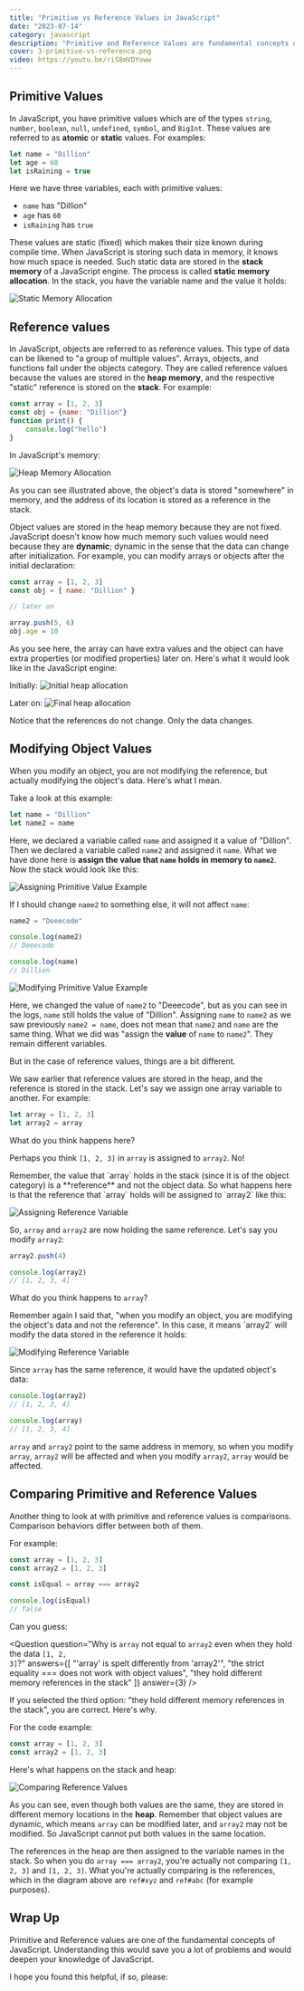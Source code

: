 ```yaml
---
title: "Primitive vs Reference Values in JavaScript"
date: "2023-07-14"
category: javascript
description: "Primitive and Reference Values are fundamental concepts of JavaScript. Here's what they mean with examples."
cover: 3-primitive-vs-reference.png
video: https://youtu.be/riS8mVDYoww
---
```


## Primitive Values

In JavaScript, you have primitive values which are of the types `string`, `number`, `boolean`, `null`, `undefined`, `symbol`, and `BigInt`. These values are referred to as **atomic** or **static** values. For examples:

```js
let name = "Dillion"
let age = 60
let isRaining = true
```

Here we have three variables, each with primitive values:

- `name` has "Dillion"
- `age` has `60`
- `isRaining` has `true`

These values are static (fixed) which makes their size known during compile time. When JavaScript is storing such data in memory, it knows how much space is needed. Such static data are stored in the **stack memory** of a JavaScript engine. The process is called **static memory allocation**. In the stack, you have the variable name and the value it holds:

![Static Memory Allocation](/articles/primitive-reference-values/static-memory-allocation.png)

## Reference values

In JavaScript, objects are referred to as reference values. This type of data can be likened to "a group of multiple values". Arrays, objects, and functions fall under the objects category. They are called reference values because the values are stored in the **heap memory**, and the respective "static" reference is stored on the **stack**. For example:

```js
const array = [1, 2, 3]
const obj = {name: "Dillion"}
function print() {
    console.log("hello")
}
```

In JavaScript's memory:

![Heap Memory Allocation](/articles/primitive-reference-values/heap-memory-allocation.png)

As you can see illustrated above, the object's data is stored "somewhere" in memory, and the address of its location is stored as a reference in the stack.

Object values are stored in the heap memory because they are not fixed. JavaScript doesn't know how much memory such values would need because they are **dynamic**; dynamic in the sense that the data can change after initialization. For example, you can modify arrays or objects after the initial declaration:

```js
const array = [1, 2, 3]
const obj = { name: "Dillion" }

// later on

array.push(5, 6)
obj.age = 10
```

As you see here, the array can have extra values and the object can have extra properties (or modified properties) later on. Here's what it would look like in the JavaScript engine:


Initially:
![Initial heap allocation](/articles/primitive-reference-values/initial-heap-allocation.png)

Later on:
![Final heap allocation](/articles/primitive-reference-values/final-heap-allocation.png)

<Important>
    Notice that the references do not change. Only the data changes.
</Important>

## Modifying Object Values

When you modify an object, you are not modifying the reference, but actually modifying the object's data. Here's what I mean.

Take a look at this example:

```js
let name = "Dillion"
let name2 = name
```

Here, we declared a variable called `name` and assigned it a value of "Dillion". Then we declared a variable called `name2` and assigned it `name`. What we have done here is **assign the value that `name` holds in memory to `name2`**. Now the stack would look like this:

![Assigning Primitive Value Example](/articles/primitive-reference-values/assign-primitive-variable.png)

If I should change `name2` to something else, it will not affect `name`:

```js
name2 = "Deeecode"

console.log(name2)
// Deeecode

console.log(name)
// Dillion
```

![Modifying Primitive Value Example](/articles/primitive-reference-values/modify-primitive-variable.png)

Here, we changed the value of `name2` to "Deeecode", but as you can see in the logs, `name` still holds the value of "Dillion". Assigning `name` to `name2` as we saw previously `name2 = name`, does not mean that `name2` and `name` are the same thing. What we did was "assign the **value** of `name` to `name2`". They remain different variables.

But in the case of reference values, things are a bit different.

We saw earlier that reference values are stored in the heap, and the reference is stored in the stack. Let's say we assign one array variable to another. For example:

```js
let array = [1, 2, 3]
let array2 = array
```

What do you think happens here?

Perhaps you think `[1, 2, 3]` in `array` is assigned to `array2`. No!

<Important>
Remember, the value that `array` holds in the stack (since it is of the object category) is a **reference** and not the object data. So what happens here is that the reference that  `array` holds will be assigned to `array2` like this:
</Important>

![Assigning Reference Variable](/articles/primitive-reference-values/assign-reference-variable.png)

So, `array` and `array2` are now holding the same reference. Let's say you modify `array2`:

```js
array2.push(4)

console.log(array2)
// [1, 2, 3, 4]
```

What do you think happens to `array`?

<Important>
Remember again I said that, "when you modify an object, you are modifying the object's data and not the reference". In this case, it means `array2` will modify the data stored in the reference it holds:
</Important>

![Modifying Reference Variable](/articles/primitive-reference-values/modify-reference-variable.png)

Since `array` has the same reference, it would have the updated object's data:

```js
console.log(array2)
// [1, 2, 3, 4]

console.log(array)
// [1, 2, 3, 4]
```

`array` and `array2` point to the same address in memory, so when you modify `array`, `array2` will be affected and when you modify `array2`, `array` would be affected.

## Comparing Primitive and Reference Values

Another thing to look at with primitive and reference values is comparisons. Comparison behaviors differ between both of them.

For example:

```js
const array = [1, 2, 3]
const array2 = [1, 2, 3]

const isEqual = array === array2

console.log(isEqual)
// false
```

Can you guess:

<Question
question="Why is <code>array</code> not equal to <code>array2</code> even when they hold the data <code>[1, 2, 3]</code>?"
  answers={[
   "'array' is spelt differently from 'array2'", "the strict equality === does not work with object values", "they hold different memory references in the stack" 
  ]}
  answer={3}
/>

If you selected the third option: "they hold different memory references in the stack", you are correct. Here's why.

For the code example:

```js
const array = [1, 2, 3]
const array2 = [1, 2, 3]
```

Here's what happens on the stack and heap:

![Comparing Reference Values](/articles/primitive-reference-values/compare-reference-values.png)

As you can see, even though both values are the same, they are stored in different memory locations in the **heap**. Remember that object values are dynamic, which means `array` can be modified later, and `array2` may not be modified. So JavaScript cannot put both values in the same location.

The references in the heap are then assigned to the variable names in the stack. So when you do `array === array2`, you're actually not comparing `[1, 2, 3]` and `[1, 2, 3]`. What you're actually comparing is the references, which in the diagram above are `ref#xyz` and `ref#abc` (for example purposes).

## Wrap Up

Primitive and Reference values are one of the fundamental concepts of JavaScript. Understanding this would save you a lot of problems and would deepen your knowledge of JavaScript.

I hope you found this helpful, if so, please:
